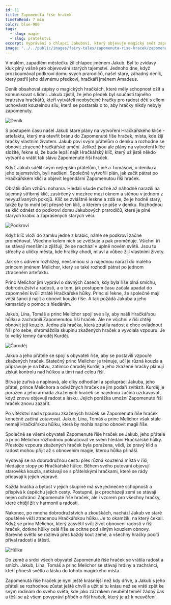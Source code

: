 ```yaml
---
id: 11
title: Zapomenutá říše hraček
timeToRead: 7 min
color: blue-900
tags:
  - slug: magie
  - slug: pratelstvi
excerpt: Vyprávění o chlapci Jakubovi, který objevuje magický svět zapomenutých hraček. S pomocí svých přátel a prince Melichora se vydává na dobrodružnou cestu, aby obnovil ztracenou radost v Zapomenuté říši hraček, porazil zkažené hračky a obnovili magii říše hraček.
image: "../../public/images/fairy-tales/zapomenuta-rise-hracek/zapomenuta-rise-hracek.webp"
---
```


V malém, zapadlém městečku žil chlapec jménem Jakub. Byl to zvídavý kluk plný vášně pro objevování starých tajemství. Jednoho dne, když prozkoumával podkroví domu svých prarodičů, našel starý, záhadný deník, který patřil jeho dávnému předkovi, hračkáři jménem Amadeus.

Deník obsahoval zápisy o magických hračkách, které měly schopnost ožít a komunikovat s lidmi. Jakub zjistil, že jeho předek byl součástí tajného bratrstva hračkářů, kteří vytvářeli neobyčejné hračky pro radost dětí s cílem uchovávat kouzelnou sílu, která se postarala o to, aby hračky nikdy nebyly zapomenuty.

<Image
  src="/images/fairy-tales/zapomenuta-rise-hracek/denik.webp"
  blurDataURL="/_next/image?url=/images/fairy-tales/zapomenuta-rise-hracek/denik.webp&w=16&q=1"
  alt="Deník"
/>

S postupem času našel Jakub staré plány na vytvoření Hračkářského klíče - artefaktu, který má otevřít bránu do Zapomenuté říše hraček, místa, kde žijí hračky vlastním životem. Jakub poví svým přátelům o deníku a rozhodne se obnovit ztracené hračkářské umění. Jelikož jsou ale plány na vytvoření klíče složité, řekne si, že bude lepší najít Hračkářský klíč, který už jistě někdo vytvořil a vrátit tak slávu Zapomenuté říši hraček.

Když Jakub sdělil svým nejlepším přátelům, Lině a Tomášovi, o deníku a jeho tajemstvích, byli nadšeni. Společně vytvořili plán, jak začít pátrat po Hračkářském klíči a objevit legendární Zapomenutou říši hraček.

Obrátili dům vzhůru nohama. Hledali všude možně až náhodně narazili na tajemný stříbrný klíč, zastrčený v mezírce mezi oknem a stěnou v jednom z nevyužívaných pokojů. Klíč se zvláštně leskne a zdá se, že je hodně starý, takže by to mohl být přesně ten klíč, o kterém se píše v deníku. Rozhodnou se klíč odnést do podkroví domu Jakubových prarodičů, které je plné starých krabic a zaprášených starých věcí.

<Image
  src="/images/fairy-tales/zapomenuta-rise-hracek/podkrovi.webp"
  blurDataURL="/_next/image?url=/images/fairy-tales/zapomenuta-rise-hracek/podkrovi.webp&w=16&q=1"
  alt="Podkroví"
/>

Když klíč vloží do zámku jedné z krabic, náhle se podkroví začne proměňovat. Všechno kolem nich se zvětšuje a pak proměňuje. Všichni tři se stávají menšími a zjišťují, že se nachází v úplně novém světě. Jsou tu střechy a uličky města, kde hračky chodí, mluví a vůbec žijí vlastními životy. 

Jak se s údivem rozhlížejí, nevšimnou si a najednou narazí do malého princem jménem Melichor, který se také rozhodl pátrat po jednom ztraceném artefaktu.

Princ Melichor jim vypráví o dávných časech, kdy byla říše plná smíchu, dobrodružství a radosti, a o tom, jak postupem času začala upadat do zapomnění kvůli ztrátě Hračkářské hůlky. Princ si řekne, že společně mají větší šanci ji najít a obnovit kouzlo říše. A tak požádá Jakuba a jeho kamarády o pomoc s hledáním.

Jakub, Lína, Tomáš a princ Melichor spojí své síly, aby našli Hračkářsou hůlku a zachránili Zapomenutou říši hraček. Ale ne všichni v říši chtějí obnovit její kouzlo. Jedna zlá hračka, která ztratila radost a chce ovládnout říši pro sebe, shromáždila skupinu zkažených hraček a vyvolala vzpouru. Je to velký temný čaroděj Kurděj.

<Image
  src="/images/fairy-tales/zapomenuta-rise-hracek/carodej.webp"
  blurDataURL="/_next/image?url=/images/fairy-tales/zapomenuta-rise-hracek/carodej.webp&w=16&q=1"
  alt="Čaroděj"
/>

Jakub a jeho přátelé se spojí s obyvateli říše, aby se postavili vzpouře zkažených hraček. Statečný princ Melichor je trénuje, učí je různá kouzla a připravuje je na bitvu, zatímco čaroděj Kurděj a jeho zkažené hračky plánují získat kontrolu nad hůlkou a tím i nad celou říší.

Bitva je zuřivá a napínavá, ale díky odhodlání a spolupráci Jakuba, jeho přátel, prince Melichora a odvážných hraček se jim podaří zvítězit. Kurděj je poražen a jeho armáda zkažených hraček se najednou začíná uzdravovat, když znovu objevují radost a lásku. Jejich porážka umožní Zapomenuté říši hraček znovu zazářit.

Po vítězství nad vzpourou zkažených hraček se Zapomenutá říše hraček konečně začíná zotavovat. Jakub, Lína, Tomáš a princ Melichor však stále nemají Hračkářskou hůlku, která by mohla naplno obnovit magii říše.

Společně se všemi obyvateli Zapomenuté říše hraček se Jakub, jeho přátelé a princ Melichor rozhodnou pokračovat ve svém hledání Hračkářské hůlky. Přestože vzpoura zkažených hraček byla poražena, vědí, že pravý klid a radost mohou přijít až s obnovením magie, kterou hůlka přináší.

Vydávají se na dobrodružnou cestu přes různá kouzelná místa v říši, hledajíce stopy po Hračkářské hůlce. Během svého putování objevují starověká kouzla, setkávají se s přátelskými hračkami, které se rády přidávají k jejich výpravě.

Každá hračka a bytost v jejich skupině má své jedinečné schopnosti a přispívá k úspěchu jejich cesty. Postupně, jak procházejí zemí se stávají nejen ochránci Zapomenuté říše hraček, ale i vzorem pro všechny hračky, které chtějí žít v harmonii a radosti.

Nakonec, po mnoha dobrodružstvích a zkouškách, nachází Jakub ve staré opuštěné věži ztracenou Hračkářskou hůlku. Je to okamžik, na který čekali. Když se princ Melichor, který zasvětil svůj život obnovení radosti v říši hraček, dotkne hůlky celá říše se ocitne pod silným kouzlem obnovy. Barevné světlo se rozlévá přes každý kout země, a všechny hračky pocítí příval radosti a štěstí.

<Image
  src="/images/fairy-tales/zapomenuta-rise-hracek/hulka.webp"
  blurDataURL="/_next/image?url=/images/fairy-tales/zapomenuta-rise-hracek/hulka.webp&w=16&q=1"
  alt="Hůlka"
/>

Do země a srdcí všech obyvatel Zapomenuté říše hraček se vrátila radost a smích. Jakub, Lína, Tomáš a princ Melichor se stávají hrdiny a zachránci, kteří přinesli světlo a lásku do tohoto magického místa.

Zapomenutá říše hraček je nyní ještě krásnější než kdy dříve, a Jakub s jeho přáteli se rozhodnou zůstat ještě chvíli a užít si tu krásu než se vrátí zpět ke svým rodinám do svého světa, kde jako zázrakem neuběhl téměř žádný čas a těší se až všem povypráví příběh o říši hraček, který je až k neuvěření.
